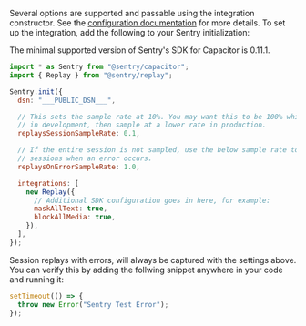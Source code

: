 Several options are supported and passable using the integration constructor. See the [configuration documentation](/platforms/javascript/guides/capacitor/session-replay/configuration/) for more details. To set up the integration, add the following to your Sentry initialization:

<Note>
  The minimal supported version of Sentry's SDK for Capacitor is 0.11.1.
</Note>

<SignInNote />

```javascript
import * as Sentry from "@sentry/capacitor";
import { Replay } from "@sentry/replay";

Sentry.init({
  dsn: "___PUBLIC_DSN___",

  // This sets the sample rate at 10%. You may want this to be 100% while
  // in development, then sample at a lower rate in production.
  replaysSessionSampleRate: 0.1,

  // If the entire session is not sampled, use the below sample rate to sample
  // sessions when an error occurs.
  replaysOnErrorSampleRate: 1.0,

  integrations: [
    new Replay({
      // Additional SDK configuration goes in here, for example:
      maskAllText: true,
      blockAllMedia: true,
    }),
  ],
});
```

Session replays with errors, will always be captured with the settings above.
You can verify this by adding the follwing snippet anywhere in your code and running it:

```javascript
setTimeout(() => {
  throw new Error("Sentry Test Error");
});
```
